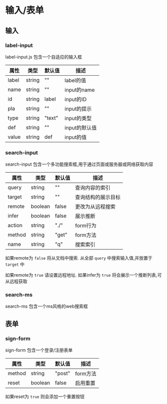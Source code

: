 # 输入/表单

## 输入

### label-input

label-input.js 包含一个自适应的输入框

|属性|类型|默认值|描述|
|---|---|---|---|
|label|string|""|label的值|
|name|string|""|input的name|
|id|string|label|input的ID|
|pla|string|""|input的提示|
|type|string|"text"|input的类型|
|def|string|""|input的默认值|
|value|string|def|input的值|


### search-input

search-input 包含一个多功能搜索框,用于通过页面或服务器或网络获取内容

|属性|类型|默认值|描述|
|---|---|---|---|
|query|string|""|查询内容的索引|
|target|string|""|查询结构的展示目标|
|remote|boolean|false|更改为从远程搜索|
|infer|boolean|false|展示推断|
|action|string|"./"|form行为|
|method|string|"get"|form方法|
|name|string|"q"|搜索索引|

如果remote为 `false` 将从文档中搜索. 从全部 `query` 中搜索输入值,并放置于 `target` 中

如果remote为 `true` 请设置远程地址. 如果infer为 `true` 将会展示一个推断列表,可从远程获取

### search-ms

search-ms 包含一个ms风格的web搜索框

## 表单

### sign-form

sign-form 包含一个登录/注册表单

|属性|类型|默认值|描述|
|---|---|---|---|
|method|string|"post"|form方法|
|reset|boolean|false|启用重置|

如果reset为 `true` 则会添加一个重置按钮

